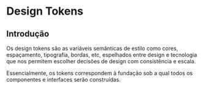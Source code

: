 
<Meta title="Design System/Design Tokens" />

# Design Tokens

## Introdução

Os design tokens são as variáveis semânticas de estilo como cores, espaçamento, tipografia, bordas, etc, espelhados entre design e tecnologia que nos permitem escolher decisões de design com consistência e escala.

Essencialmente, os tokens correspondem à fundação sob a qual todos os componentes e interfaces serão construídas. 
